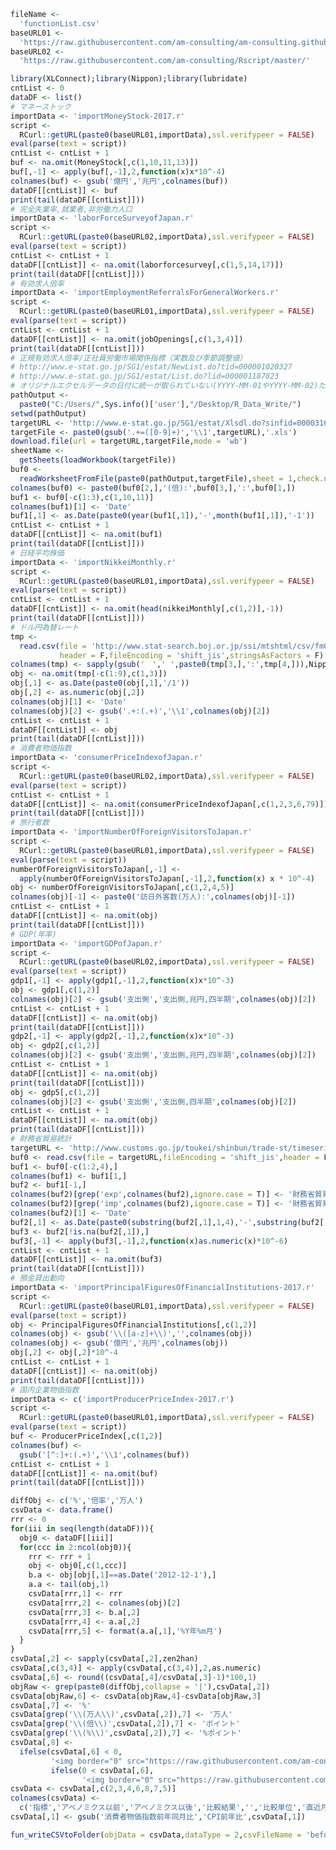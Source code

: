 ```r
fileName <- 
  'functionList.csv'
baseURL01 <- 
  'https://raw.githubusercontent.com/am-consulting/am-consulting.github.io/master/'
baseURL02 <- 
  'https://raw.githubusercontent.com/am-consulting/Rscript/master/'
```

```r
library(XLConnect);library(Nippon);library(lubridate)
cntList <- 0
dataDF <- list()
# マネーストック
importData <- 'importMoneyStock-2017.r'
script <-
  RCurl::getURL(paste0(baseURL01,importData),ssl.verifypeer = FALSE)
eval(parse(text = script))
cntList <- cntList + 1
buf <- na.omit(MoneyStock[,c(1,10,11,13)])
buf[,-1] <- apply(buf[,-1],2,function(x)x*10^-4)
colnames(buf) <- gsub('億円','兆円',colnames(buf))
dataDF[[cntList]] <- buf 
print(tail(dataDF[[cntList]]))
# 完全失業率,就業者,非労働力人口
importData <- 'laborForceSurveyofJapan.r'
script <-
  RCurl::getURL(paste0(baseURL02,importData),ssl.verifypeer = FALSE)
eval(parse(text = script))
cntList <- cntList + 1
dataDF[[cntList]] <- na.omit(laborforcesurvey[,c(1,5,14,17)])
print(tail(dataDF[[cntList]]))
# 有効求人倍率
importData <- 'importEmploymentReferralsForGeneralWorkers.r'
script <-
  RCurl::getURL(paste0(baseURL01,importData),ssl.verifypeer = FALSE)
eval(parse(text = script))
cntList <- cntList + 1
dataDF[[cntList]] <- na.omit(jobOpenings[,c(1,3,4)])
print(tail(dataDF[[cntList]]))
# 正規有効求人倍率/正社員労働市場関係指標（実数及び季節調整値）
# http://www.e-stat.go.jp/SG1/estat/NewList.do?tid=000001020327
# http://www.e-stat.go.jp/SG1/estat/List.do?lid=000001187823
# オリジナルエクセルデータの日付に統一が取られていない(YYYY-MM-01やYYYY-MM-02)ため要注意
pathOutput <- 
  paste0("C:/Users/",Sys.info()['user'],"/Desktop/R_Data_Write/")
setwd(pathOutput)
targetURL <- 'http://www.e-stat.go.jp/SG1/estat/Xlsdl.do?sinfid=000031605767'
targetFile <- paste0(gsub('.+=([0-9]+)','\\1',targetURL),'.xls')
download.file(url = targetURL,targetFile,mode = 'wb')
sheetName <-
  getSheets(loadWorkbook(targetFile))
buf0 <-
  readWorksheetFromFile(paste0(pathOutput,targetFile),sheet = 1,check.names = F,header = F)
colnames(buf0) <- paste0(buf0[2,],'(倍):',buf0[3,],':',buf0[1,])
buf1 <- buf0[-c(1:3),c(1,10,11)]
colnames(buf1)[1] <- 'Date'
buf1[,1] <- as.Date(paste0(year(buf1[,1]),'-',month(buf1[,1]),'-1'))
cntList <- cntList + 1
dataDF[[cntList]] <- na.omit(buf1)
print(tail(dataDF[[cntList]]))
# 日経平均株価
importData <- 'importNikkeiMonthly.r'
script <-
  RCurl::getURL(paste0(baseURL01,importData),ssl.verifypeer = FALSE)
eval(parse(text = script))
cntList <- cntList + 1
dataDF[[cntList]] <- na.omit(head(nikkeiMonthly[,c(1,2)],-1))
print(tail(dataDF[[cntList]]))
# ドル円為替レート
tmp <-
  read.csv(file = 'http://www.stat-search.boj.or.jp/ssi/mtshtml/csv/fm08_m_1.csv',
           header = F,fileEncoding = 'shift_jis',stringsAsFactors = F)
colnames(tmp) <- sapply(gsub('　',' ',paste0(tmp[3,],':',tmp[4,])),Nippon::zen2han)
obj <- na.omit(tmp[-c(1:9),c(1,3)])
obj[,1] <- as.Date(paste0(obj[,1],'/1'))
obj[,2] <- as.numeric(obj[,2])
colnames(obj)[1] <- 'Date'
colnames(obj)[2] <- gsub('.+:(.+)','\\1',colnames(obj)[2])
cntList <- cntList + 1
dataDF[[cntList]] <- obj
print(tail(dataDF[[cntList]]))
# 消費者物価指数
importData <- 'consumerPriceIndexofJapan.r'
script <- 
  RCurl::getURL(paste0(baseURL02,importData),ssl.verifypeer = FALSE)
eval(parse(text = script))
cntList <- cntList + 1
dataDF[[cntList]] <- na.omit(consumerPriceIndexofJapan[,c(1,2,3,6,79)])
print(tail(dataDF[[cntList]]))
# 旅行者数
importData <- 'importNumberOfForeignVisitorsToJapan.r'
script <-
  RCurl::getURL(paste0(baseURL01,importData),ssl.verifypeer = FALSE)
eval(parse(text = script))
numberOfForeignVisitorsToJapan[,-1] <-
  apply(numberOfForeignVisitorsToJapan[,-1],2,function(x) x * 10^-4)
obj <- numberOfForeignVisitorsToJapan[,c(1,2,4,5)]
colnames(obj)[-1] <- paste0('訪日外客数(万人):',colnames(obj)[-1])
cntList <- cntList + 1
dataDF[[cntList]] <- na.omit(obj)
print(tail(dataDF[[cntList]]))
# GDP(年率)
importData <- 'importGDPofJapan.r'
script <-
  RCurl::getURL(paste0(baseURL02,importData),ssl.verifypeer = FALSE)
eval(parse(text = script))
gdp1[,-1] <- apply(gdp1[,-1],2,function(x)x*10^-3)
obj <- gdp1[,c(1,2)]
colnames(obj)[2] <- gsub('支出側','支出側,兆円,四半期',colnames(obj)[2])
cntList <- cntList + 1
dataDF[[cntList]] <- na.omit(obj)
print(tail(dataDF[[cntList]]))
gdp2[,-1] <- apply(gdp2[,-1],2,function(x)x*10^-3)
obj <- gdp2[,c(1,2)]
colnames(obj)[2] <- gsub('支出側','支出側,兆円,四半期',colnames(obj)[2])
cntList <- cntList + 1
dataDF[[cntList]] <- na.omit(obj)
print(tail(dataDF[[cntList]]))
obj <- gdp5[,c(1,2)]
colnames(obj)[2] <- gsub('支出側','支出側,四半期',colnames(obj)[2])
cntList <- cntList + 1
dataDF[[cntList]] <- na.omit(obj)
print(tail(dataDF[[cntList]]))
# 財務省貿易統計
targetURL <- 'http://www.customs.go.jp/toukei/shinbun/trade-st/timeseries_201706.csv'
buf0 <- read.csv(file = targetURL,fileEncoding = 'shift_jis',header = F,stringsAsFactors = F)
buf1 <- buf0[-c(1:2,4),]
colnames(buf1) <- buf1[1,]
buf2 <- buf1[-1,]
colnames(buf2)[grep('exp',colnames(buf2),ignore.case = T)] <- '財務省貿易統計:輸出:季節調整値(兆円)'
colnames(buf2)[grep('imp',colnames(buf2),ignore.case = T)] <- '財務省貿易統計:輸入:季節調整値(兆円)'
colnames(buf2)[1] <- 'Date'
buf2[,1] <- as.Date(paste0(substring(buf2[,1],1,4),'-',substring(buf2[,1],6,7),'-1'))
buf3 <- buf2[!is.na(buf2[,1]),]
buf3[,-1] <- apply(buf3[,-1],2,function(x)as.numeric(x)*10^-6)
cntList <- cntList + 1
dataDF[[cntList]] <- na.omit(buf3)
print(tail(dataDF[[cntList]]))
# 預金貸出動向
importData <- 'importPrincipalFiguresOfFinancialInstitutions-2017.r'
script <-
  RCurl::getURL(paste0(baseURL01,importData),ssl.verifypeer = FALSE)
eval(parse(text = script))
obj <- PrincipalFiguresOfFinancialInstitutions[,c(1,2)]
colnames(obj) <- gsub('\\([a-z]+\\)','',colnames(obj))
colnames(obj) <- gsub('億円','兆円',colnames(obj))
obj[,2] <- obj[,2]*10^-4
cntList <- cntList + 1
dataDF[[cntList]] <- na.omit(obj)
print(tail(dataDF[[cntList]]))
# 国内企業物価指数
importData <- c('importProducerPriceIndex-2017.r')
script <-
  RCurl::getURL(paste0(baseURL01,importData),ssl.verifypeer = FALSE)
eval(parse(text = script))
buf <- ProducerPriceIndex[,c(1,2)]
colnames(buf) <-
  gsub('[^:]+:(.+)','\\1',colnames(buf))
cntList <- cntList + 1
dataDF[[cntList]] <- na.omit(buf)
print(tail(dataDF[[cntList]]))
```

```r
diffObj <- c('%','倍率','万人')
csvData <- data.frame()
rrr <- 0
for(iii in seq(length(dataDF))){
  obj0 <- dataDF[[iii]]
  for(ccc in 2:ncol(obj0)){
    rrr <- rrr + 1
    obj <- obj0[,c(1,ccc)]
    b.a <- obj[obj[,1]==as.Date('2012-12-1'),]
    a.a <- tail(obj,1)
    csvData[rrr,1] <- rrr
    csvData[rrr,2] <- colnames(obj)[2]
    csvData[rrr,3] <- b.a[,2]
    csvData[rrr,4] <- a.a[,2]
    csvData[rrr,5] <- format(a.a[,1],'%Y年%m月')
  }
}
csvData[,2] <- sapply(csvData[,2],zen2han)
csvData[,c(3,4)] <- apply(csvData[,c(3,4)],2,as.numeric)
csvData[,6] <- round((csvData[,4]/csvData[,3]-1)*100,1)
objRaw <- grep(paste0(diffObj,collapse = '|'),csvData[,2])
csvData[objRaw,6] <- csvData[objRaw,4]-csvData[objRaw,3]
csvData[,7] <- '%'
csvData[grep('\\(万人\\)',csvData[,2]),7] <- '万人'
csvData[grep('\\(倍\\)',csvData[,2]),7] <- 'ポイント'
csvData[grep('\\(%\\)',csvData[,2]),7] <- '%ポイント'
csvData[,8] <-
  ifelse(csvData[,6] < 0,
         '<img border="0" src="https://raw.githubusercontent.com/am-consulting/am-consulting.github.io/master/components/favicon-arrow-down.ico" alt="Decreased">',
         ifelse(0 < csvData[,6],
                '<img border="0" src="https://raw.githubusercontent.com/am-consulting/am-consulting.github.io/master/components/favicon-arrow-up.ico" alt="Increased">','-'))
csvData <- csvData[,c(2,3,4,6,8,7,5)]
colnames(csvData) <- 
  c('指標','アベノミクス以前','アベノミクス以後','比較結果','','比較単位','直近月(月期)')
csvData[,1] <- gsub('消費者物価指数前年同月比','CPI前年比',csvData[,1])
```

```r
fun_writeCSVtoFolder(objData = csvData,dataType = 2,csvFileName = 'beforeAndAfterABENOMICS')
```
